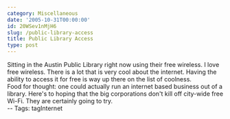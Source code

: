 ```yaml
---
category: Miscellaneous
date: '2005-10-31T00:00:00'
id: 20WSev1nMjH6
slug: /public-library-access
title: Public Library Access
type: post
---
```


Sitting in the Austin Public Library right now using their free
wireless. I love free wireless. There is a lot that is very cool
about the internet. Having the ability to access it for free is way
up there on the list of coolness.  
Food for thought: one could actually run an internet based business
out of a library. Here's to hoping that the big corporations don't
kill off city-wide free Wi-Fi. They are certainly going to try.  
-- Tags: tagInternet